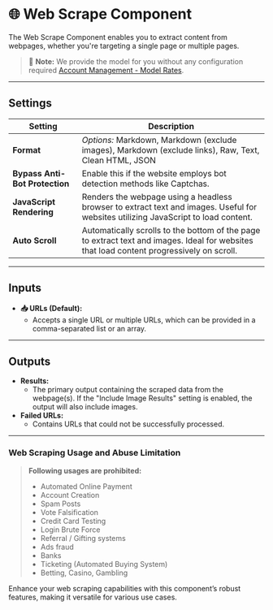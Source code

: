 # 🌐 Web Scrape Component

The Web Scrape Component enables you to extract content from webpages, whether you're targeting a single page or multiple pages.

> 📝 **Note:** We provide the model for you without any configuration required [Account Management - Model Rates](account_management/modelRates).

<Arcade src="https://demo.arcade.software/CGogKgUeHYFSff4xVZ1Z?embed&embed_mobile=tab&embed_desktop=inline&show_copy_link=true" title="WebScrape | SmythOS" />

---

## Settings

| Setting                      | Description                                                                                                                                     |
|------------------------------|-------------------------------------------------------------------------------------------------------------------------------------------------|
| **Format**                   | *Options:* Markdown, Markdown (exclude images), Markdown (exclude links), Raw, Text, Clean HTML, JSON                                          |
| **Bypass Anti-Bot Protection** | Enable this if the website employs bot detection methods like Captchas.                                                                        |
| **JavaScript Rendering**     | Renders the webpage using a headless browser to extract text and images. Useful for websites utilizing JavaScript to load content.               |
| **Auto Scroll**              | Automatically scrolls to the bottom of the page to extract text and images. Ideal for websites that load content progressively on scroll.        |

---

## Inputs

- **📥 URLs (Default):**
  - Accepts a single URL or multiple URLs, which can be provided in a comma-separated list or an array.

---

## Outputs

- **Results:**
  - The primary output containing the scraped data from the webpage(s). If the "Include Image Results" setting is enabled, the output will also include images.
- **Failed URLs:**
  - Contains URLs that could not be successfully processed.

---

### Web Scraping Usage and Abuse Limitation

>**Following usages are prohibited:**
>
>- Automated Online Payment
>- Account Creation
>- Spam Posts
>- Vote Falsification
>- Credit Card Testing
>- Login Brute Force
>- Referral / Gifting systems
>- Ads fraud
>- Banks
>- Ticketing (Automated Buying System)
>- Betting, Casino, Gambling

Enhance your web scraping capabilities with this component’s robust features, making it versatile for various use cases.